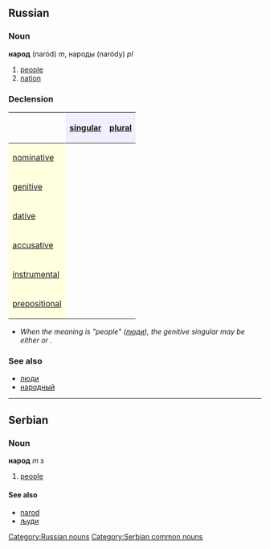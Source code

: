 ==Russian==
[[Category:Russian nouns]]
===Noun===
'''народ''' (naród) ''m'', народы (naródy) ''pl''

#[[people]]
#[[nation]]

===Declension===
{| border="1" cellpadding="4" cellspacing="0"
!
! style="background-color: #EFEFFF" align="center"|[[singular]]
! style="background-color: #EFEFFF" align="center"|[[plural]]
|-
! style="background-color: #FFFFE0" align="left"|[[nominative case|nominative]]
| align="center"|{{RUchar|наро́д}}
| align="center"|{{RUchar|наро́ды}}
|-
! style="background-color: #FFFFE0" align="left"|[[genitive case|genitive]]
| align="center"|{{RUchar|наро́да*}}
| align="center"|{{RUchar|наро́дов}}
|-
! style="background-color: #FFFFE0" align="left"|[[dative case|dative]]
| align="center"|{{RUchar|наро́ду}}
| align="center"|{{RUchar|наро́дам}}
|-
! style="background-color: #FFFFE0" align="left"|[[accusative case|accusative]]
| align="center"|{{RUchar|наро́д}}
| align="center"|{{RUchar|наро́ды}}
|-
! style="background-color: #FFFFE0" align="left"|[[instrumental case|instrumental]]
| align="center"|{{RUchar|наро́дом}}
| align="center"|{{RUchar|наро́дами}}
|-
! style="background-color: #FFFFE0" align="left"|[[prepositional case|prepositional]]
| align="center"|{{RUchar|о наро́де}}
| align="center"|{{RUchar|о наро́дах}}
|}

* ''When the meaning is "people" ([[люди]]), the genitive singular may be either {{RUchar|наро́да}} or {{RUchar|наро́ду}}.''

===See also===
*[[люди]]
*[[народный]]


----
==Serbian==
===Noun===
'''народ''' ''m s''
#[[people]]
====See also====
*[[narod]]
*[[људи]]
[[Category:Serbian common nouns]]